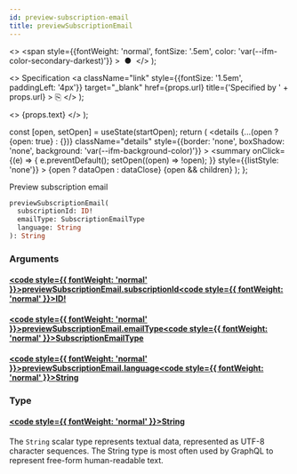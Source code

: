 ```yaml
---
id: preview-subscription-email
title: previewSubscriptionEmail
---
```


  <>
    <span
      style={{fontWeight: 'normal', fontSize: '.5em', color: 'var(--ifm-color-secondary-darkest)'}}
    >
      &nbsp;●&nbsp;
    </span>
  </>
);

  <>
    Specification
    <a
      className="link"
      style={{fontSize: '1.5em', paddingLeft: '4px'}}
      target="_blank"
      href={props.url}
      title={'Specified by ' + props.url}
    >
      ⎘
    </a>
  </>
);

  <>
    <span className={props.class}>{props.text}</span>
  </>
);


  const [open, setOpen] = useState(startOpen);
  return (
    <details
      {...(open ? {open: true} : {})}
      className="details"
      style={{border: 'none', boxShadow: 'none', background: 'var(--ifm-background-color)'}}
    >
      <summary
        onClick={(e) => {
          e.preventDefault();
          setOpen((open) => !open);
        }}
        style={{listStyle: 'none'}}
      >
        {open ? dataOpen : dataClose}
      </summary>
      {open && children}
    </details>
  );
};

Preview subscription email

```graphql
previewSubscriptionEmail(
  subscriptionId: ID!
  emailType: SubscriptionEmailType
  language: String
): String
```

### Arguments

#### [<code style={{ fontWeight: 'normal' }}>previewSubscriptionEmail.<b>subscriptionId</b></code>](#)<Bullet />[<code style={{ fontWeight: 'normal' }}><b>ID!</b></code>](/docs/apis/graphql/types/scalars/id.mdx) <Badge class="badge badge--secondary badge--non_null" text="non-null"/> <Badge class="badge badge--secondary " text="scalar"/>

#### [<code style={{ fontWeight: 'normal' }}>previewSubscriptionEmail.<b>emailType</b></code>](#)<Bullet />[<code style={{ fontWeight: 'normal' }}><b>SubscriptionEmailType</b></code>](/docs/apis/graphql/types/enums/subscription-email-type.mdx) <Badge class="badge badge--secondary " text="enum"/>

#### [<code style={{ fontWeight: 'normal' }}>previewSubscriptionEmail.<b>language</b></code>](#)<Bullet />[<code style={{ fontWeight: 'normal' }}><b>String</b></code>](/docs/apis/graphql/types/scalars/string.mdx) <Badge class="badge badge--secondary " text="scalar"/>

### Type

#### [<code style={{ fontWeight: 'normal' }}><b>String</b></code>](/docs/apis/graphql/types/scalars/string.mdx) <Badge class="badge badge--secondary " text="scalar"/>

The `String` scalar type represents textual data, represented as UTF-8 character sequences. The String type is most often used by GraphQL to represent free-form human-readable text.
